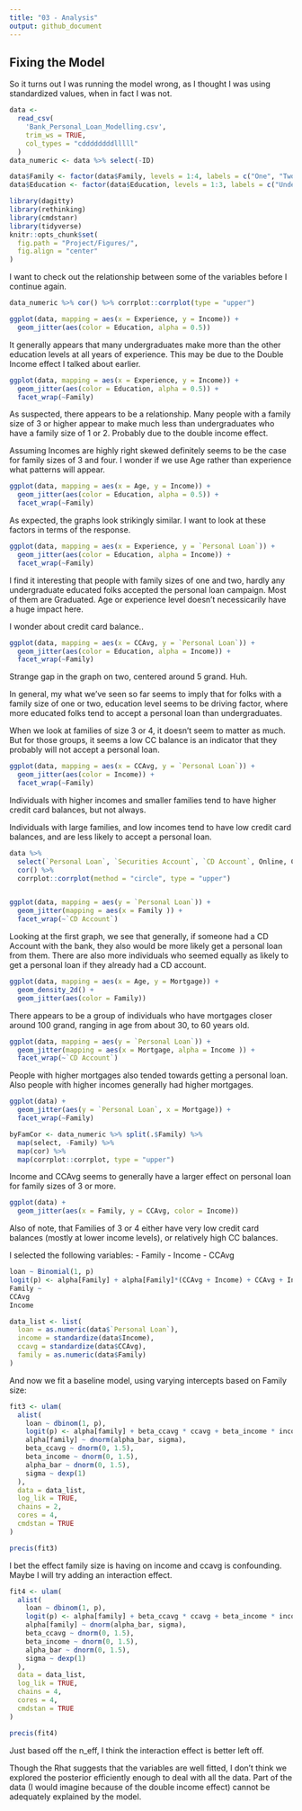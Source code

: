 ```yaml
---
title: "03 - Analysis"
output: github_document
---
```


## Fixing the Model

So it turns out I was running the model wrong, as I thought I was using standardized values, when in fact I was not.



```r
data <-
  read_csv(
    'Bank_Personal_Loan_Modelling.csv',
    trim_ws = TRUE,
    col_types = "cddddddddlllll"
  )     
data_numeric <- data %>% select(-ID)

data$Family <- factor(data$Family, levels = 1:4, labels = c("One", "Two", "Three", "Four"))
data$Education <- factor(data$Education, levels = 1:3, labels = c("Undergraduate", "Graduate", "Advanced/Professional"))

library(dagitty)
library(rethinking)
library(cmdstanr)
library(tidyverse)
knitr::opts_chunk$set(
  fig.path = "Project/Figures/",
  fig.align = "center"
)

```
I want to check out the relationship between some of the variables before I continue again.

```r
data_numeric %>% cor() %>% corrplot::corrplot(type = "upper")
```

```r
ggplot(data, mapping = aes(x = Experience, y = Income)) +
  geom_jitter(aes(color = Education, alpha = 0.5))
```
It generally appears that many undergraduates make more than the other education levels
at all years of experience. This may be due to the Double Income effect I talked about earlier.

```r
ggplot(data, mapping = aes(x = Experience, y = Income)) +
  geom_jitter(aes(color = Education, alpha = 0.5)) +
  facet_wrap(~Family)
```

As suspected, there appears to be a relationship. Many people with a family size of 3 or higher appear to make much less than undergraduates who have a family size of 1 or 2.
Probably due to the double income effect.

Assuming Incomes are highly right skewed definitely seems to be the case for family sizes of 3 and four. I wonder if we use Age rather than experience what patterns will appear.

```r
ggplot(data, mapping = aes(x = Age, y = Income)) +
  geom_jitter(aes(color = Education, alpha = 0.5)) +
  facet_wrap(~Family)
```

As expected, the graphs look strikingly similar. I want to look at these factors in terms of the response.

```r
ggplot(data, mapping = aes(x = Experience, y = `Personal Loan`)) +
  geom_jitter(aes(color = Education, alpha = Income)) +
  facet_wrap(~Family)
```

I find it interesting that people with family sizes of one and two, hardly any undergraduate educated folks accepted the personal loan campaign. Most of them are Graduated. Age or experience level doesn't necessicarily have a huge impact here.

I wonder about credit card balance..

```r
ggplot(data, mapping = aes(x = CCAvg, y = `Personal Loan`)) +
  geom_jitter(aes(color = Education, alpha = Income)) +
  facet_wrap(~Family)
```

Strange gap in the graph on two, centered around 5 grand. Huh.

In general, my what we've seen so far seems to imply that for folks with a family size of one or two, education level seems to be driving factor, where more educated folks tend to accept a personal loan than undergraduates.  

When we look at families of size 3 or 4, it doesn't seem to matter as much. But for those groups, it seems a low CC balance is an indicator that they probably will not accept a personal loan.

```r
ggplot(data, mapping = aes(x = CCAvg, y = `Personal Loan`)) +
  geom_jitter(aes(color = Income)) +
  facet_wrap(~Family)
```

Individuals with higher incomes and smaller families tend to have higher credit card balances, but not always. 

Individuals with large families, and low incomes tend to have low credit card balances, and are less likely to accept a personal loan.

```r
data %>% 
  select(`Personal Loan`, `Securities Account`, `CD Account`, Online, CreditCard) %>% 
  cor() %>% 
  corrplot::corrplot(method = "circle", type = "upper")


ggplot(data, mapping = aes(y = `Personal Loan`)) +
  geom_jitter(mapping = aes(x = Family )) +
  facet_wrap(~`CD Account`)
```
Looking at the first graph, we see that generally, if someone had a CD Account with the bank, they also would be more likely get a personal loan from them. There are also more individuals who seemed equally as likely to get a personal loan if they already had a CD account.


```r
ggplot(data, mapping = aes(x = Age, y = Mortgage)) +
  geom_density_2d() +
  geom_jitter(aes(color = Family))
```

There appears to be a group of individuals who have mortgages closer around 100 grand, ranging in age from about 30, to 60 years old.

```r
ggplot(data, mapping = aes(y = `Personal Loan`)) +
  geom_jitter(mapping = aes(x = Mortgage, alpha = Income )) +
  facet_wrap(~`CD Account`)
```
People with higher mortgages also tended towards getting a personal loan.
Also people with higher incomes generally had higher mortgages.


```r
ggplot(data) +
  geom_jitter(aes(y = `Personal Loan`, x = Mortgage)) +
  facet_wrap(~Family)
```

```r
byFamCor <- data_numeric %>% split(.$Family) %>%
  map(select, -Family) %>% 
  map(cor) %>% 
  map(corrplot::corrplot, type = "upper")
```

Income and CCAvg seems to generally have a larger effect on personal loan for family sizes of 3 or more.

```r
ggplot(data) +
  geom_jitter(aes(x = Family, y = CCAvg, color = Income))
```
Also of note, that Families of 3 or 4 either have very low credit card balances (mostly at lower income levels), or relatively high CC balances. 

I selected the following variables:
    - Family
    - Income
    - CCAvg

```r
loan ~ Binomial(1, p)
logit(p) <- alpha[Family] + alpha[Family]*(CCAvg + Income) + CCAvg + Income
Family ~
CCAvg
Income
```

```r
data_list <- list(
  loan = as.numeric(data$`Personal Loan`),
  income = standardize(data$Income),
  ccavg = standardize(data$CCAvg),
  family = as.numeric(data$Family)
)
```

And now we fit a baseline model, using varying intercepts based on Family size:

```r
fit3 <- ulam(
  alist(
    loan ~ dbinom(1, p),
    logit(p) <- alpha[family] + beta_ccavg * ccavg + beta_income * income,
    alpha[family] ~ dnorm(alpha_bar, sigma),
    beta_ccavg ~ dnorm(0, 1.5),
    beta_income ~ dnorm(0, 1.5),
    alpha_bar ~ dnorm(0, 1.5),
    sigma ~ dexp(1)
  ),
  data = data_list,
  log_lik = TRUE,
  chains = 2,
  cores = 4,
  cmdstan = TRUE
)

precis(fit3)
```

I bet the effect family size is having on income and ccavg is confounding. Maybe I will try adding an interaction effect.

```r
fit4 <- ulam(
  alist(
    loan ~ dbinom(1, p),
    logit(p) <- alpha[family] + beta_ccavg * ccavg + beta_income * income + alpha[family] * (ccavg + income),
    alpha[family] ~ dnorm(alpha_bar, sigma),
    beta_ccavg ~ dnorm(0, 1.5),
    beta_income ~ dnorm(0, 1.5),
    alpha_bar ~ dnorm(0, 1.5),
    sigma ~ dexp(1)
  ),
  data = data_list,
  log_lik = TRUE,
  chains = 4,
  cores = 4,
  cmdstan = TRUE
)

precis(fit4)
```

Just based off the n_eff, I think the interaction effect is better left off.

Though the Rhat suggests that the variables are well fitted, I don't think we explored the posterior efficiently enough to deal with all the data. Part of the data (I would imagine because of the double income effect) cannot be adequately explained by the model.


